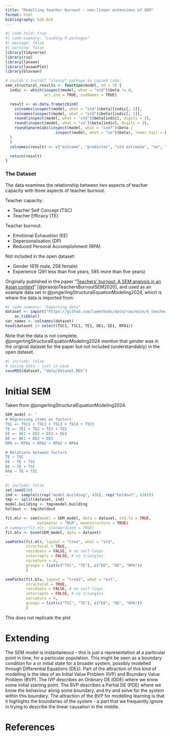 ```yaml
---
title: "Modelling teacher burnout - non-linear extensions of SEM"
format: html
bibliography: bib.bib
---
```


``` r
#| code-fold: true
#| code-summary: "Loading R packages"
#| message: false
#| warning: false
library(tidyverse)
library(rio)
library(lavaan)
library(lavaanPlot)
library(blavaan)

# couldn't install "sleasy" package so copied code:
sem_structural_results <- function(model, nd = 3) {
  indic <- which(inspect(model, what = "std")$beta != 0,
                 arr.ind = TRUE, useNames = TRUE)

  result <- as.data.frame(cbind(
    colnames(inspect(model, what = "std")$beta)[indic[, 2]],
    colnames(inspect(model, what = "std")$beta)[indic[, 1]],
    round(inspect(model, what = "std")$beta[indic], digits = 3),
    round(inspect(model, what = "se")$beta[indic], digits = 3),
    round(pnorm(abs(inspect(model, what = "coef")$beta /
                      inspect(model, what = "se")$beta), lower.tail = FALSE)[indic], digits = 3)
  )
  )
  colnames(result) <- c("outcome", "predictor", "std estimate", "se", "p-value")

  return(result)
}
```

### The Dataset

The data examines the relationship between two aspects of teacher capacity with three aspects of teacher burnout. 

Teacher capacity: 

- Teacher Self Concept (TSC)
- Teacher Efficacy (TE)

Teacher burnout:

- Emotional Exhaustion (EE)
- Depersonalisation (DP)
- Reduced Personal Accomplishment (RPA)

Not included in the open dataset:

- Gender (619 male, 258 female)
- Experience (291 less than five years, 585 more than five years)

Originally published in the paper "[Teachers' burnout: A SEM analysis in an Asian context](https://www.sciencedirect.com/science/article/pii/S2405844019368033)" [@prasojoTeachersBurnoutSEM2020], and used as an example data set in @jongerlingStructuralEquationModeling2024, which is where the data is imported from:

``` r
#| code-summary: "Importing data"
dataset <- import("https://github.com/lamethods/data/raw/main/4_teachersBurnout/2.%20Response.xlsx") |> 
    as_tibble()
var_names <- colnames(dataset)
head(dataset |> select(TSC1, TSC1, TE1, DE1, EE1, RPA1))
```

Note that the data is not complete, @jongerlingStructuralEquationModeling2024 mention that gender was in the original dataset for the paper but not included (understandably) in the open dataset. 

``` r
#| include: false
# Saving data - just in case
saveRDS(dataset, "data/dataset.RDS")
```

# Initial SEM

Taken from @jongerlingStructuralEquationModeling2024. 

``` r
SEM_model <- '
# Regressing items on factors 
TSC =~ TSC1 + TSC2 + TSC3 + TSC4 + TSC5
TE =~ TE1 + TE2 + TE3 + TE5
EE =~ EE1 + EE2 + EE3 + EE4
DE =~ DE1 + DE2 + DE3
RPA =~ RPA1 + RPA2 + RPA3 + RPA4

# Relations between factors
TE ~ TSC
EE ~ TE + TSC
DE ~ TE + TSC
RPA ~ TE + TSC
'
```

``` r
#| include: false
set.seed(19)
ind <- sample(c(rep("model.building", 438), rep("holdout", 438)))
tmp <- split(dataset, ind)
model.building <- tmp$model.building
holdout <- tmp$holdout
```

``` r
fit.mlr <- sem(model = SEM_model, data = dataset, std.lv = TRUE,
              estimator = "MLR", meanstructure = TRUE)
# summary(fit.mlr, standardized = TRUE)
fit.blv <- bsem(SEM_model, data = dataset)
```

``` r
semPaths(fit.mlr, layout = "tree", what = "std", 
         structural = TRUE, 
         residuals = FALSE, # no self-loops
         intercepts = FALSE, # no triangles
         curvature = 4,
         groups = list(c("TSC", "TE"), c("EE", "DE", "RPA"))
         )

semPaths(fit.blv, layout = "tree2", what = "est", 
         structural = TRUE, 
         residuals = FALSE, # no self-loops
         intercepts = FALSE, # no triangles
         curvature = 4,
         groups = list(c("TSC", "TE"), c("EE", "DE", "RPA"))
         )


```

This does not replicate the plot

# Extending

The SEM model is instantaneous - this is just a representation at a particular point in time, for a particular population. This might be seen as a boundary condition for a or initial state for a broader system, possibly modelled through Differential Equations (DEs). Part of the attraction of this kind of modelling is the idea of an Initial Value Problem (IVP) and Boundary Value Problem (BVP). The IVP describes an Ordinary DE (ODE) where we know some initial starting point. The BVP describes a Partial DE (PDE) where we know the behaviour along some boundary, and try and solve for the system within this boundary. The attraction of the BVP for modelling learning is that it highlights the boundaries of the system - a part that we frequently ignore in trying to describe the linear causation in the middle. 


# References